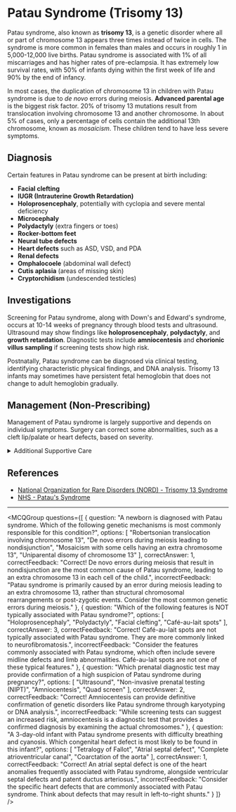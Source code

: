 
# Patau Syndrome (Trisomy 13)

Patau syndrome, also known as **trisomy 13**, is a genetic disorder where all or part of chromosome 13 appears three times instead of twice in cells. The syndrome is more common in females than males and occurs in roughly 1 in 5,000-12,000 live births. Patau syndrome is associated with 1% of all miscarriages and has higher rates of pre-eclampsia. It has extremely low survival rates, with 50% of infants dying within the first week of life and 90% by the end of infancy.

In most cases, the duplication of chromosome 13 in children with Patau syndrome is due to *de novo* errors during meiosis. **Advanced parental age** is the biggest risk factor. 20% of trisomy 13 mutations result from translocation involving chromosome 13 and another chromosome. In about 5% of cases, only a percentage of cells contain the additional 13th chromosome, known as *mosaicism*. These children tend to have less severe symptoms.

## Diagnosis

Certain features in Patau syndrome can be present at birth including:

- **Facial clefting**
- **IUGR (Intrauterine Growth Retardation)**
- **Holoprosencephaly**, potentially with cyclopia and severe mental deficiency
- **Microcephaly**
- **Polydactyly** (extra fingers or toes)
- **Rocker-bottom feet**
- **Neural tube defects**
- **Heart defects** such as ASD, VSD, and PDA
- **Renal defects**
- **Omphalocoele** (abdominal wall defect)
- **Cutis aplasia** (areas of missing skin)
- **Cryptorchidism** (undescended testicles)

## Investigations

Screening for Patau syndrome, along with Down's and Edward's syndrome, occurs at 10-14 weeks of pregnancy through blood tests and ultrasound. Ultrasound may show findings like **holoprosencephaly**, **polydactyly**, and **growth retardation**. Diagnostic tests include **amniocentesis** and **chorionic villus sampling** if screening tests show high risk.

Postnatally, Patau syndrome can be diagnosed via clinical testing, identifying characteristic physical findings, and DNA analysis. Trisomy 13 infants may sometimes have persistent fetal hemoglobin that does not change to adult hemoglobin gradually.

## Management (Non-Prescribing)

Management of Patau syndrome is largely supportive and depends on individual symptoms. Surgery can correct some abnormalities, such as a cleft lip/palate or heart defects, based on severity.

<details>
<summary>Additional Supportive Care</summary>

- **Multidisciplinary Team Involvement**: Due to the wide range of possible symptoms, a multi-disciplinary team approach is essential.
  - **Social Services**
  - **Physiotherapy**
  - **Genetic Counselling**

Families of infants with Patau syndrome can greatly benefit from these support services.

</details>

## References

- [National Organization for Rare Disorders (NORD) - Trisomy 13 Syndrome](https://rarediseases.org/rare-diseases/trisomy-13-syndrome/)
- [NHS - Patau's Syndrome](https://www.nhs.uk/conditions/pataus-syndrome/)

---

<MCQGroup questions={[
  {
    question: "A newborn is diagnosed with Patau syndrome. Which of the following genetic mechanisms is most commonly responsible for this condition?",
    options: [
      "Robertsonian translocation involving chromosome 13",
      "De novo errors during meiosis leading to nondisjunction",
      "Mosaicism with some cells having an extra chromosome 13",
      "Uniparental disomy of chromosome 13"
    ],
    correctAnswer: 1,
    correctFeedback: "Correct! De novo errors during meiosis that result in nondisjunction are the most common cause of Patau syndrome, leading to an extra chromosome 13 in each cell of the child.",
    incorrectFeedback: "Patau syndrome is primarily caused by an error during meiosis leading to an extra chromosome 13, rather than structural chromosomal rearrangements or post-zygotic events. Consider the most common genetic errors during meiosis."
  },
  {
    question: "Which of the following features is NOT typically associated with Patau syndrome?",
    options: [
      "Holoprosencephaly",
      "Polydactyly",
      "Facial clefting",
      "Café-au-lait spots"
    ],
    correctAnswer: 3,
    correctFeedback: "Correct! Café-au-lait spots are not typically associated with Patau syndrome. They are more commonly linked to neurofibromatosis.",
    incorrectFeedback: "Consider the features commonly associated with Patau syndrome, which often include severe midline defects and limb abnormalities. Café-au-lait spots are not one of these typical features."
  },
  {
    question: "Which prenatal diagnostic test may provide confirmation of a high suspicion of Patau syndrome during pregnancy?",
    options: [
      "Ultrasound",
      "Non-invasive prenatal testing (NIPT)",
      "Amniocentesis",
      "Quad screen"
    ],
    correctAnswer: 2,
    correctFeedback: "Correct! Amniocentesis can provide definitive confirmation of genetic disorders like Patau syndrome through karyotyping or DNA analysis.",
    incorrectFeedback: "While screening tests can suggest an increased risk, amniocentesis is a diagnostic test that provides a confirmed diagnosis by examining the actual chromosomes."
  },
  {
    question: "A 3-day-old infant with Patau syndrome presents with difficulty breathing and cyanosis. Which congenital heart defect is most likely to be found in this infant?",
    options: [
      "Tetralogy of Fallot",
      "Atrial septal defect",
      "Complete atrioventricular canal",
      "Coarctation of the aorta"
    ],
    correctAnswer: 1,
    correctFeedback: "Correct! An atrial septal defect is one of the heart anomalies frequently associated with Patau syndrome, alongside ventricular septal defects and patent ductus arteriosus.",
    incorrectFeedback: "Consider the specific heart defects that are commonly associated with Patau syndrome. Think about defects that may result in left-to-right shunts."
  }
]} />